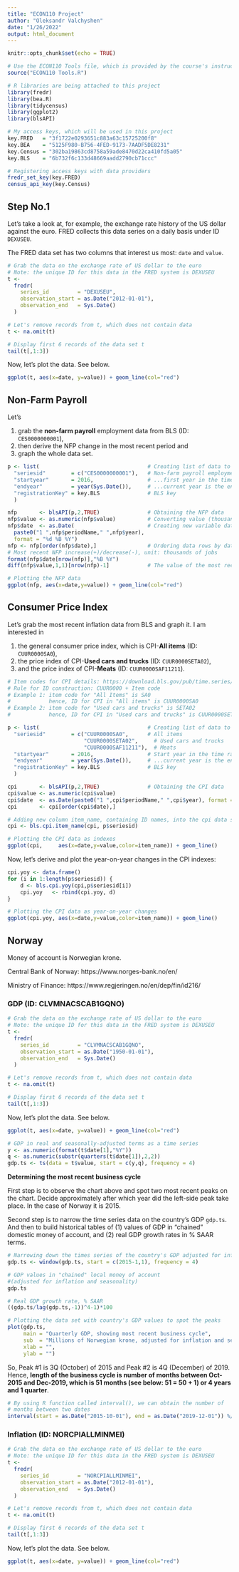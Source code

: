```yaml
---
title: "ECON110 Project"
author: "Oleksandr Valchyshen"
date: "1/26/2022"
output: html_document
---
```


```r

knitr::opts_chunk$set(echo = TRUE)

# Use the ECON110 Tools file, which is provided by the course's instructor
source("ECON110 Tools.R")

# R libraries are being attached to this project
library(fredr)
library(bea.R)
library(tidycensus)
library(ggplot2)
library(blsAPI)

# My access keys, which will be used in this project
key.FRED   = "3f1722e0293651c883a63c15725200f8"
key.BEA    = "5125F980-B756-4FED-9173-7AADF5DE8231"
key.Census = "302ba19863cd8758a59ade8470d22ca410fd5a05"
key.BLS    = "6b732f6c133d48669aadd2790cb71ccc"

# Registering access keys with data providers
fredr_set_key(key.FRED)
census_api_key(key.Census)

```

## Step No.1

Let's take a look at, for example, the exchange rate history of the US dollar against the euro. FRED collects this data series on a daily basis under ID ```DEXUSEU```. 

The FRED data set has two columns that interest us most: ```date``` and ```value```. 

``` r
# Grab the data on the exchange rate of US dollar to the euro
# Note: the unique ID for this data in the FRED system is DEXUSEU
t <- 
  fredr(
    series_id         = "DEXUSEU",
    observation_start = as.Date("2012-01-01"),
    observation_end   = Sys.Date()
  )

# Let's remove records from t, which does not contain data
t <- na.omit(t)

# Display first 6 records of the data set t
tail(t[,1:3])

```

Now, let's plot the data. See below. 

```r
ggplot(t, aes(x=date, y=value)) + geom_line(col="red")
```

## Non-Farm Payroll

Let's 

  (1) grab the **non-farm payroll** employment data from BLS (ID: ```CES0000000001```), 
  (2) then derive the NFP change in the most recent period and 
  (3) graph the whole data set.

```r

p <- list(                                  # Creating list of data to be retrieved from BLS...
  "seriesid"        = c("CES0000000001"),   # Non-farm payroll employment
  "startyear"       = 2016,                 # ...first year in the time range,
  "endyear"         = year(Sys.Date()),     # ...current year is the end year of the time range 
  "registrationKey" = key.BLS               # BLS key
  )

nfp       <- blsAPI(p,2,TRUE)               # Obtaining the NFP data 
nfp$value <- as.numeric(nfp$value)          # Converting value (thousands of jobs) into numeric
nfp$date  <- as.Date(                       # Creating new variable date to be used in graph 
  paste0("1 ",nfp$periodName," ",nfp$year), 
  format = "%d %B %Y")
nfp <- nfp[order(nfp$date),]                # Ordering data rows by date column
# Most recent NFP increase(+)/decrease(-), unit: thousands of jobs
format(nfp$date[nrow(nfp)],"%B %Y")
diff(nfp$value,1,1)[nrow(nfp)-1]            # The value of the most recent NFP observation

# Plotting the NFP data
ggplot(nfp, aes(x=date,y=value)) + geom_line(col="red")

```

## Consumer Price Index

Let's grab the most recent inflation data from BLS and graph it. I am interested in 
  
  (1) the general consumer price index, which is CPI-**All items** (ID: ```CUUR0000SA0```),  
  (2) the price index of CPI-**Used cars and trucks** (ID: ```CUUR0000SETA02```),
  (3) and the price index of CPI-**Meats** (ID: ```CUUR0000SAF11211```). 

``` r

# Item codes for CPI details: https://download.bls.gov/pub/time.series/cu/cu.item
# Rule for ID construction: CUUR0000 + Item code
# Example 1: item code for "All Items" is SA0
#            hence, ID for CPI in "All items" is CUUR0000SA0
# Example 2: item code for "Used cars and trucks" is SETA02
#            hence, ID for CPI in "Used cars and trucks" is CUUR0000SETA02

p <- list(                                  # Creating list of data to be retrieved from BLS...
  "seriesid"        = c("CUUR0000SA0",      # All items
                        "CUUR0000SETA02",     # Used cars and trucks
                        "CUUR0000SAF11211"),  # Meats
  "startyear"       = 2016,                 # Start year in the time range,
  "endyear"         = year(Sys.Date()),     # ...current year is the end year of the time range 
  "registrationKey" = key.BLS               # BLS key
  )              

cpi       <- blsAPI(p,2,TRUE)               # Obtaining the CPI data
cpi$value <- as.numeric(cpi$value)
cpi$date  <- as.Date(paste0("1 ",cpi$periodName," ",cpi$year), format = "%d %B %Y")
cpi       <- cpi[order(cpi$date),]

# Adding new column item_name, containing ID names, into the cpi data set
cpi <- bls.cpi.item_name(cpi, p$seriesid)

# Plotting the CPI data as indexes
ggplot(cpi,     aes(x=date,y=value,color=item_name)) + geom_line()

```

Now, let's derive and plot the year-on-year changes in the CPI indexes:

```r

cpi.yoy <- data.frame()
for (i in 1:length(p$seriesid)) {
    d <- bls.cpi.yoy(cpi,p$seriesid[i])
    cpi.yoy   <- rbind(cpi.yoy, d)
}

# Plotting the CPI data as year-on-year changes
ggplot(cpi.yoy, aes(x=date,y=value,color=item_name)) + geom_line()

```

## Norway

Money of account is Norwegian krone.

Central Bank of Norway: https://www.norges-bank.no/en/

Ministry of Finance: https://www.regjeringen.no/en/dep/fin/id216/

### GDP (ID: CLVMNACSCAB1GQNO)

``` r
# Grab the data on the exchange rate of US dollar to the euro
# Note: the unique ID for this data in the FRED system is DEXUSEU
t <- 
  fredr(
    series_id         = "CLVMNACSCAB1GQNO",
    observation_start = as.Date("1950-01-01"),
    observation_end   = Sys.Date()
  )

# Let's remove records from t, which does not contain data
t <- na.omit(t)

# Display first 6 records of the data set t
tail(t[,1:3])

```

Now, let's plot the data. See below. 

```r

ggplot(t, aes(x=date, y=value)) + geom_line(col="red")

# GDP in real and seasonally-adjusted terms as a time series
y <- as.numeric(format(t$date[1],"%Y"))
q <- as.numeric(substr(quarters(t$date[1]),2,2))
gdp.ts <- ts(data = t$value, start = c(y,q), frequency = 4)

```

__Determining the most recent business cycle__

First step is to observe the chart above and spot two most recent peaks on the chart. Decide approximately after which year did the left-side peak take place. In the case of Norway it is 2015.

Second step is to narrow the time series data on the country's GDP ```gdp.ts```. And then to build historical tables of (1) values of GDP in "chained" domestic money of account, and (2) real GDP growth rates in % SAAR terms. 

```r

# Narrowing down the times series of the country's GDP adjusted for inflation
gdp.ts <- window(gdp.ts, start = c(2015-1,1), frequency = 4)

# GDP values in "chained" local money of account 
#(adjusted for inflation and seasonality)
gdp.ts

# Real GDP growth rate, % SAAR
((gdp.ts/lag(gdp.ts,-1))^4-1)*100 

# Plotting the data set with country's GDP values to spot the peaks
plot(gdp.ts, 
     main = "Quarterly GDP, showing most recent business cycle",
     sub  = "Millions of Norwegian krone, adjusted for inflation and seasonality",
     xlab = "", 
     ylab = "")

```

So, Peak #1 is 3Q (October) of 2015 and Peak #2 is 4Q (December) of 2019. Hence, __length of the business cycle is number of months between Oct-2015 and Dec-2019, which is 51 months (see below: 51 = 50 + 1) or 4 years and 1 quarter__. 

```r

# By using R function called interval(), we can obtain the number of 
# months between two dates
interval(start = as.Date("2015-10-01"), end = as.Date("2019-12-01")) %/% months(1)

```

### Inflation (ID: NORCPIALLMINMEI)

``` r
# Grab the data on the exchange rate of US dollar to the euro
# Note: the unique ID for this data in the FRED system is DEXUSEU
t <- 
  fredr(
    series_id         = "NORCPIALLMINMEI",
    observation_start = as.Date("2012-01-01"),
    observation_end   = Sys.Date()
  )

# Let's remove records from t, which does not contain data
t <- na.omit(t)

# Display first 6 records of the data set t
tail(t[,1:3])

```

Now, let's plot the data. See below. 

```r

ggplot(t, aes(x=date, y=value)) + geom_line(col="red")

```
